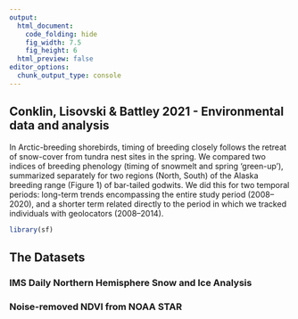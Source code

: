 ```yaml
---
output: 
  html_document:
    code_folding: hide
    fig_width: 7.5
    fig_height: 6
  html_preview: false
editor_options: 
  chunk_output_type: console
---
```


## Conklin, Lisovski & Battley 2021 - Environmental data and analysis

In Arctic-breeding shorebirds, timing of breeding closely follows the retreat of snow-cover from tundra nest sites in the spring. We compared two indices of breeding phenology (timing of
snowmelt and spring ‘green-up’), summarized separately for two regions (North, South) of the Alaska breeding range (Figure 1) of bar-tailed godwits. We did this for two temporal periods: long-term trends encompassing the entire study period (2008–2020), and a shorter term related directly to the period in which we tracked individuals with geolocators (2008–2014).

``` r
library(sf)
```


## The Datasets

### IMS Daily Northern Hemisphere Snow and Ice Analysis


### Noise-removed NDVI from NOAA STAR







